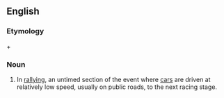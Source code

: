 ==English==

===Etymology===
{{term|transport}} + {{term|stage}}

===Noun===
{{head|en|noun}}

# {{lb|en|motor racing}} In [[rallying]], an untimed section of the event where [[cars]] are driven at relatively low speed, usually on public roads, to the next racing stage.